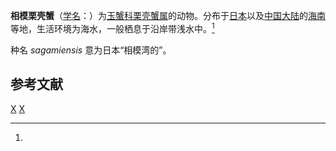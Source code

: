 {{Speciesbox
| taxon = Arcania sagamiensis
| authority = Sakai, 1969<ref name='id11488'>{{cite web| url =http://www.bioinfo.cn/db05/BjdwSpecies.php?action=view&id=11488| title =相模栗壳蟹| work =《中国动物物种编目数据库》| publisher =中国科学院微生物研究所| author =中国科学院动物研究所| accessdate =2009-04-28| deadurl =yes| archiveurl =https://web.archive.org/web/20160305032031/http://www.bioinfo.cn/db05/BjdwSpecies.php?action=view&id=11488| archivedate =2016-03-05}}</ref>
}}

'''相模栗壳蟹'''（[[学名|学名]]：{{lang|la|''Arcania sagamiensis''}}）为[[玉蟹科|玉蟹科]][[栗壳蟹属|栗壳蟹属]]的动物。分布于[[日本|日本]]以及[[中国大陆|中国大陆]]的[[海南|海南]]等地，生活环境为海水，一般栖息于沿岸带浅水中。<ref name='id11488'/>

种名 ''sagamiensis'' 意为日本“相模湾的”。

== 参考文献 ==
{{reflist}}

{{Taxonbar|from=Q13390375}}

[[Category:栗壳蟹属|X]]
[[Category:1969年描述的动物|X]]


{{螃蟹小作品}}